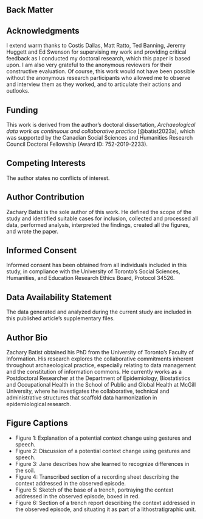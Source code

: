 ::: {.content-hidden}
# Back Matter {.hide}
:::

## Acknowledgments {.appendix}
I extend warm thanks to Costis Dallas, Matt Ratto, Ted Banning, Jeremy Huggett and Ed Swenson for supervising my work and providing critical feedback as I conducted my doctoral research, which this paper is based upon.
I am also very grateful to the anonymous reviewers for their constructive evaluation.
Of course, this work would not have been possible without the anonymous research participants who allowed me to observe and interview them as they worked, and to articulate their actions and outlooks.

## Funding {.appendix}
This work is derived from the author's doctoral dissertation, _Archaeological data work as continuous and collaborative practice_ [@batist2023a], which was supported by the Canadian Social Sciences and Humanities Research Council Doctoral Fellowship (Award ID: 752-2019-2233).

## Competing Interests {.appendix}
The author states no conflicts of interest.

## Author Contribution {.appendix}
Zachary Batist is the sole author of this work.
He defined the scope of the study and identified suitable cases for inclusion, collected and processed all data, performed analysis, interpreted the findings, created all the figures, and wrote the paper.

## Informed Consent {.appendix}
Informed consent has been obtained from all individuals included in this study, in compliance with the University of Toronto's Social Sciences, Humanities, and Education Research Ethics Board, Protocol 34526.

## Data Availability Statement {.appendix}
The data generated and analyzed during the current study are included in this published article's supplementary files.

## Author Bio {.appendix}
Zachary Batist obtained his PhD from the University of Toronto's Faculty of Information.
His research explores the collaborative commitments inherent throughout archaeological practice, especially relating to data management and the constitution of information commons.
He currently works as a Postdoctoral Researcher at the Department of Epidemiology, Biostatistics and Occupational Health in the School of Public and Global Health at McGill University, where he investigates the collaborative, technical and administrative structures that scaffold data harmonization in epidemiological research.

## Figure Captions {.appendix}
- Figure 1: Explanation of a potential context change using gestures and speech.
- Figure 2: Discussion of a potential context change using gestures and speech.
- Figure 3: Jane describes how she learned to recognize differences in the soil.
- Figure 4: Transcribed section of a recording sheet describing the context addressed in the observed episode.
- Figure 5: Sketch of the base of a trench, portraying the context addressed in the observed episode, boxed in red.
- Figure 6: Section of a trench report describing the context addressed in the observed episode, and situating it as part of a lithostratigraphic unit.


